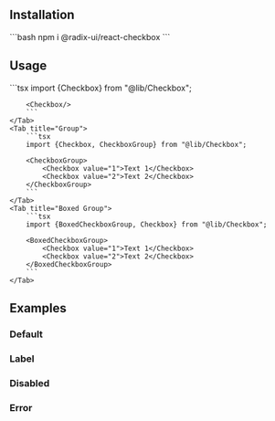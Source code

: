 
<Tabs>
  <Tab title="Default">
    <Story component="checkbox" story="regular" />
  </Tab>
  <Tab title="Group">
    <Story component="checkboxgroup" story="regular" />
  </Tab>
  <Tab title="Boxed Group">
    <Story component="boxedcheckboxgroup" story="regular" />
  </Tab>
</Tabs>

## Installation

<Steps>
  <Step title={depsStepTitle}>
      ```bash
      npm i @radix-ui/react-checkbox
      ```
  </Step>
  <Step title={codeStepTitle}>
    <Checkbox />
  </Step>
  <Step title={updateStepTitle}></Step>
</Steps>

## Usage

<Tabs>
    <Tab title="Default">
        ```tsx
        import {Checkbox} from "@lib/Checkbox";

        <Checkbox/>
        ```
    </Tab>
    <Tab title="Group">
        ```tsx
        import {Checkbox, CheckboxGroup} from "@lib/Checkbox";

        <CheckboxGroup>
            <Checkbox value="1">Text 1</Checkbox>
            <Checkbox value="2">Text 2</Checkbox>
        </CheckboxGroup>
        ```
    </Tab>
    <Tab title="Boxed Group">
        ```tsx
        import {BoxedCheckboxGroup, Checkbox} from "@lib/Checkbox";

        <BoxedCheckboxGroup>
            <Checkbox value="1">Text 1</Checkbox>
            <Checkbox value="2">Text 2</Checkbox>
        </BoxedCheckboxGroup>
        ```
    </Tab>

</Tabs>

## Examples

### Default

<Tabs>
  <Tab title="Default">
    <Story component="checkbox" story="regular" />
  </Tab>
  <Tab title="Group">
    <Story component="checkboxgroup" story="regular" />
  </Tab>
  <Tab title="Boxed Group">
    <Story component="boxedcheckboxgroup" story="regular" />
  </Tab>
</Tabs>

### Label

<Story title="With Label" component="checkbox" story="label" />

### Disabled

<Tabs>
  <Tab title="Default">
    <Story component="checkbox" story="disabled" />
  </Tab>
  <Tab title="Group">
    <Story component="checkboxgroup" story="disabled" />
  </Tab>
  <Tab title="Boxed Group">
    <Story component="boxedcheckboxgroup" story="disabled" />
  </Tab>
</Tabs>

### Error

<Tabs>
  <Tab title="Default">
    <Story component="checkbox" story="error" />
  </Tab>
  <Tab title="Boxed Group">
    <Story component="boxedcheckboxgroup" story="error" />
  </Tab>
</Tabs>
